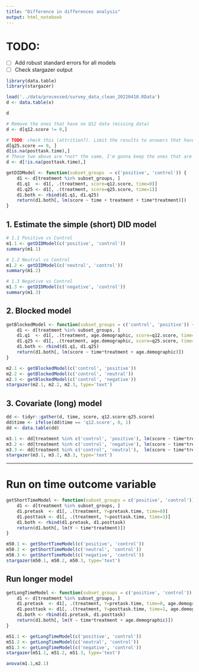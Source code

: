 ```yaml
---
title: "Difference in differences analysis"
output: html_notebook
---
```



# TODO: 

- [ ] Add robust standard errors for all models
- [ ] Check stargazer output

```r
library(data.table)
library(stargazer)
```

```r
load('../data/processed/survey_data_clean_20220410.RData')
d <- data.table(x)
```

```r
d
```


```r
# Remove the ones that have no Q12 data (missing data)
d <- d[q12.score != 0,]

# TODO: check this (attrition?). Limit the results to answers that have something for Q25
d[q25.score == 0, ]
d[is.na(posttask.time),]
# These two above are *not* the same, I'm gonna keep the ones that are finished (2/7). The other 5/7 have no time spent in Q25 so we're good removing those.
d <- d[!is.na(posttask.time),]
```

```r
getDIDModel <- function(subset_groups  = c('positive', 'control')) {
	d1 <- d[treatment %in% subset_groups, ]
	d1.q1  <- d1[, .(treatment, score=q12.score, time=0)]
	d1.q25 <- d1[, .(treatment, score=q25.score, time=1)]
	d1.both <- rbind(d1.q1, d1.q25)
	return(d1.both[, lm(score ~ time + treatment + time*treatment)])
}
```


## 1. Estimate the simple (short) DID model

```r
# 1.1 Positive vs Control
m1.1 <- getDIDModel(c('positive', 'control'))
summary(m1.1)
```
```r
# 1.2 Neutral vs Control
m1.2 <- getDIDModel(c('neutral', 'control'))
summary(m1.2)
```


```r
# 1.3 Negative vs Control
m1.3 <- getDIDModel(c('negative', 'control'))
summary(m1.3)
```

## 2. Blocked model

```r
getBlockedModel <- function(subset_groups = c('control', 'positive')) {
	d1 <- d[treatment %in% subset_groups, ]
	d1.q1  <- d1[, .(treatment, age.demographic, score=q12.score, time=0)]
	d1.q25 <- d1[, .(treatment, age.demographic, score=q25.score, time=1)]
	d1.both <- rbind(d1.q1, d1.q25)
	return(d1.both[, lm(score ~ time*treatment + age.demographic)])
}
```

```r
m2.1 <- getBlockedModel(c('control', 'positive'))
m2.2 <- getBlockedModel(c('control', 'neutral'))
m2.3 <- getBlockedModel(c('control', 'negative'))
stargazer(m2.1, m2.2, m2.3, type='text')
```


## 3. Covariate (long) model

```r
dd <- tidyr::gather(d, time, score, q12.score:q25.score)
dd$time <- ifelse(dd$time == 'q12.score', 0, 1)
dd <- data.table(dd)
```

```r
m3.1 <- dd[treatment %in% c('control', 'positive'), lm(score ~ time*treatment + highest.education)]
m3.2 <- dd[treatment %in% c('control', 'negative'), lm(score ~ time*treatment + highest.education)]
m3.3 <- dd[treatment %in% c('control', 'neutral'),  lm(score ~ time*treatment + highest.education)]
stargazer(m3.1, m3.2, m3.3, type='text')
```





--- 

# Run on time outcome variable

```r
getShortTimeModel <- function(subset_groups = c('positive', 'control')) {
	d1 <- d[treatment %in% subset_groups, ]
	d1.pretask  <- d1[, .(treatment, Y=pretask.time, time=0)]
	d1.posttask <- d1[, .(treatment, Y=posttask.time, time=1)]
	d1.both <- rbind(d1.pretask, d1.posttask)
	return(d1.both[, lm(Y ~ time*treatment)])
}
```

```r
m50.1 <- getShortTimeModel(c('positive', 'control'))
m50.2 <- getShortTimeModel(c('neutral', 'control'))
m50.3 <- getShortTimeModel(c('negative', 'control'))
stargazer(m50.1, m50.2, m50.3, type='text')
```


## Run longer model

```r
getLongTimeModel <- function(subset_groups = c('positive', 'control')) {
	d1 <- d[treatment %in% subset_groups, ]
	d1.pretask  <- d1[, .(treatment, Y=pretask.time, time=0, age.demographic)]
	d1.posttask <- d1[, .(treatment, Y=posttask.time, time=1, age.demographic)]
	d1.both <- rbind(d1.pretask, d1.posttask)
	return(d1.both[, lm(Y ~ time*treatment + age.demographic)])
}
```


```r
m51.1 <- getLongTimeModel(c('positive', 'control'))
m51.2 <- getLongTimeModel(c('neutral', 'control'))
m51.3 <- getLongTimeModel(c('negative', 'control'))
stargazer(m51.1, m51.2, m51.3, type='text')
```

```r
anova(m1.1,m2.1)
```

